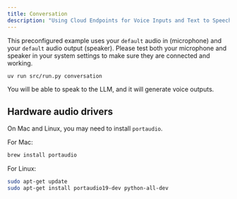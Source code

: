 ```yaml
---
title: Conversation
description: "Using Cloud Endpoints for Voice Inputs and Text to Speech"
---
```


This preconfigured example uses your `default` audio in (microphone) and your `default` audio output (speaker). Please test both your microphone and speaker in your system settings to make sure they are connected and working.

```bash
uv run src/run.py conversation
```

You will be able to speak to the LLM, and it will generate voice outputs.

## Hardware audio drivers

On Mac and Linux, you may need to install `portaudio`.

For Mac:
```bash
brew install portaudio
```

For Linux:
```bash
sudo apt-get update
sudo apt-get install portaudio19-dev python-all-dev
```
